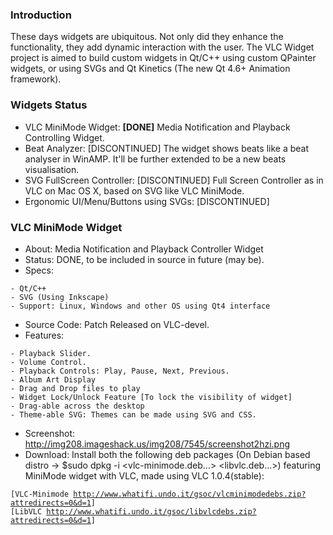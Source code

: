 {{SoCProject|year=2010|student=[[User:Rohityadav|Rohit Yadav]]|mentor=}}

=== Introduction ===

These days widgets are ubiquitous. Not only did they enhance the functionality, they add dynamic interaction with the user. The VLC Widget project is aimed to build custom widgets in Qt/C++ using custom QPainter widgets, or using SVGs and Qt Kinetics (The new Qt 4.6+ Animation framework).

=== Widgets Status ===
* VLC MiniMode Widget: '''[DONE]''' Media Notification and Playback Controlling Widget. 
* Beat Analyzer: [DISCONTINUED] The widget shows beats like a beat analyser in WinAMP. It'll be further extended to be a new beats visualisation.
* SVG FullScreen Controller: [DISCONTINUED] Full Screen Controller as in VLC on Mac OS X, based on SVG like VLC MiniMode.
* Ergonomic UI/Menu/Buttons using SVGs: [DISCONTINUED]

=== VLC MiniMode Widget ===
* About: Media Notification and Playback Controller Widget
* Status: DONE, to be included in source in future (may be).
* Specs:
 - Qt/C++
 - SVG (Using Inkscape)
 - Support: Linux, Windows and other OS using Qt4 interface
* Source Code: Patch Released on VLC-devel.
* Features: 
 - Playback Slider.
 - Volume Control.
 - Playback Controls: Play, Pause, Next, Previous.
 - Album Art Display
 - Drag and Drop files to play 
 - Widget Lock/Unlock Feature [To lock the visibility of widget]
 - Drag-able across the desktop
 - Theme-able SVG: Themes can be made using SVG and CSS.

* Screenshot: http://img208.imageshack.us/img208/7545/screenshot2hzi.png
* Download: Install both the following deb packages (On Debian based distro -> $sudo dpkg -i <vlc-minimode.deb...> <libvlc.deb...>) featuring MiniMode widget with VLC, made using VLC 1.0.4(stable):
 [VLC-Minimode http://www.whatifi.undo.it/gsoc/vlcminimodedebs.zip?attredirects=0&d=1]
 [LibVLC http://www.whatifi.undo.it/gsoc/libvlcdebs.zip?attredirects=0&d=1]


{{GSoC}}
